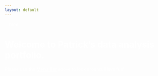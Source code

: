 ```yaml
---
layout: default
---
```


\`\`\`html

```{=html}
<style>
  body {
    background-image: url("images/frontpage1.jpeg");
    background-size: cover;
    background-repeat: no-repeat;
    color: white; /* Set text color to white */
  }
</style>
```
# Welcome to Patrick's data analysis portfolio.

Please use the <a href="#menu-bar" style="color: white;">Menu Bar</a> above to look around. Have fun!
